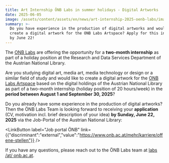 ```yaml
---
title: Art Internship ÖNB Labs in summer holidays - Digital Artworks
date: 2025-06-05
image: /assets/content/assets/en/news/art-internship-2025-oenb-labs/image.jpg
summary: >-
  Do you have experience in the production of digital artworks and would like to
  create a digital artwork for the ONB Labs Artspace? Apply for this internship
  by June 22!
---
```

The [ONB Labs](https://labs.onb.ac.at/) are offering the opportunity for a **two-month internship** as part of a holiday position at the Research and Data Services Department of the Austrian National Library.

Are you studying digital art, media art, media technology or design or a similar field of study and would like to create a digital artwork for the [ONB Labs Artspace](https://labs.onb.ac.at/artspace/) based on the digital holdings of the Austrian National Library as part of a two-month internship (holiday position of 20 hours/week) in the **period between August 1 and September 30, 2025**?

Do you already have some experience in the production of digital artworks? Then the ÖNB Labs Team is looking forward to receiving your **application** (CV, motivation incl. brief description of your idea) **by Sunday, June 22, 2025** via the Job-Portal of the Austrian National Library:

<LinkButton label="Job portal ÖNB" link={{"discriminant":"external","value":"https://www.onb.ac.at/mehr/karriere/offene-stellen"}} />

If you have any questions, please reach out to the ÖNB Labs team at [labs /at/ onb.ac.at](mailto:labs@onb.ac.at).

